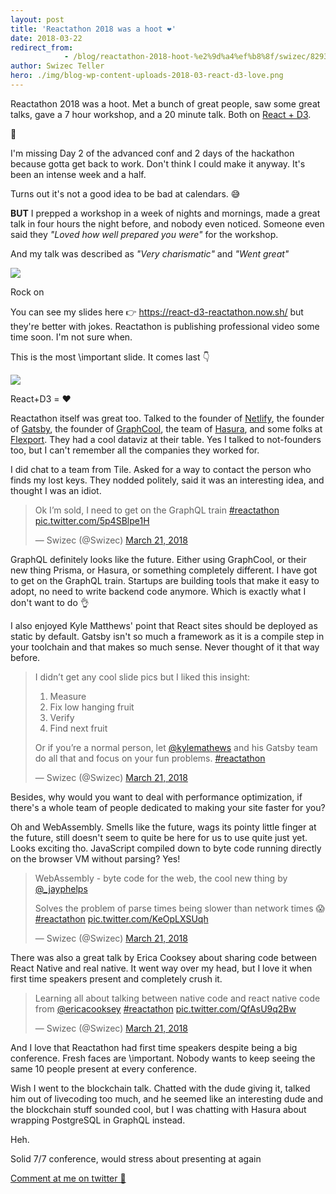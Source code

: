 ```yaml
---
layout: post
title: 'Reactathon 2018 was a hoot ❤️'
date: 2018-03-22
redirect_from: 
            - /blog/reactathon-2018-hoot-%e2%9d%a4%ef%b8%8f/swizec/8293
author: Swizec Teller
hero: ./img/blog-wp-content-uploads-2018-03-react-d3-love.png
---
```

Reactathon 2018 was a hoot. Met a bunch of great people, saw some great talks, gave a 7 hour workshop, and a 20 minute talk. Both on [React + D3](https://swizec.com/reactd3js).





🤘



I'm missing Day 2 of the advanced conf and 2 days of the hackathon because gotta get back to work. Don't think I could make it anyway. It's been an intense week and a half.



Turns out it's not a good idea to be bad at calendars. 😅



**BUT** I prepped a workshop in a week of nights and mornings, made a great talk in four hours the night before, and nobody even noticed. Someone even said they _"Loved how well prepared you were"_ for the workshop.



And my talk was described as _"Very charismatic"_ and _"Went great"_



![](./img/blog-wp-content-uploads-2018-03-rock-on.gif)



Rock on





You can see my slides here 👉 <https://react-d3-reactathon.now.sh/> but they're better with jokes. Reactathon is publishing professional video some time soon. I'm not sure when.



This is the most \\important slide. It comes last 👇



![](./img/blog-wp-content-uploads-2018-03-react-d3-love.png)



React+D3 = ❤️





Reactathon itself was great too. Talked to the founder of [Netlify](http://netlify.com/), the founder of [Gatsby](http://gatsbyjs.org), the founder of [GraphCool](https://www.graph.cool/), the team of [Hasura](https://hasura.io/), and some folks at [Flexport](https://www.flexport.com/). They had a cool dataviz at their table. Yes I talked to not-founders too, but I can't remember all the companies they worked for.



I did chat to a team from Tile. Asked for a way to contact the person who finds my lost keys. They nodded politely, said it was an interesting idea, and thought I was an idiot.



> Ok I’m sold, I need to get on the GraphQL train [#reactathon](https://twitter.com/hashtag/reactathon?src=hash&ref_src=twsrc%5Etfw) [pic.twitter.com/5p4SBlpe1H](https://t.co/5p4SBlpe1H)
>
> — Swizec (@Swizec) [March 21, 2018](https://twitter.com/Swizec/status/976561136383410176?ref_src=twsrc%5Etfw)



GraphQL definitely looks like the future. Either using GraphCool, or their new thing Prisma, or Hasura, or something completely different. I have got to get on the GraphQL train. Startups are building tools that make it easy to adopt, no need to write backend code anymore. Which is exactly what I don't want to do 👌



I also enjoyed Kyle Matthews' point that React sites should be deployed as static by default. Gatsby isn't so much a framework as it is a compile step in your toolchain and that makes so much sense. Never thought of it that way before.



> I didn’t get any cool slide pics but I liked this insight:  
>   
> 1. Measure  
> 2. Fix low hanging fruit  
> 3. Verify  
> 4. Find next fruit  
>   
> Or if you’re a normal person, let [@kylemathews](https://twitter.com/kylemathews?ref_src=twsrc%5Etfw) and his Gatsby team do all that and focus on your fun problems. [#reactathon](https://twitter.com/hashtag/reactathon?src=hash&ref_src=twsrc%5Etfw)
>
> — Swizec (@Swizec) [March 21, 2018](https://twitter.com/Swizec/status/976601418839744513?ref_src=twsrc%5Etfw)



Besides, why would you want to deal with performance optimization, if there's a whole team of people dedicated to making your site faster for you?



Oh and WebAssembly. Smells like the future, wags its pointy little finger at the future, still doesn't seem to quite be here for us to use quite just yet. Looks exciting tho. JavaScript compiled down to byte code running directly on the browser VM without parsing? Yes!



> WebAssembly - byte code for the web, the cool new thing by [@\_jayphelps](https://twitter.com/_jayphelps?ref_src=twsrc%5Etfw)  
>   
> Solves the problem of parse times being slower than network times 😱[#reactathon](https://twitter.com/hashtag/reactathon?src=hash&ref_src=twsrc%5Etfw) [pic.twitter.com/KeOpLXSUqh](https://t.co/KeOpLXSUqh)
>
> — Swizec (@Swizec) [March 21, 2018](https://twitter.com/Swizec/status/976517985702563840?ref_src=twsrc%5Etfw)



There was also a great talk by Erica Cooksey about sharing code between React Native and real native. It went way over my head, but I love it when first time speakers present and completely crush it.



> Learning all about talking between native code and react native code from [@ericacooksey](https://twitter.com/EricaCooksey?ref_src=twsrc%5Etfw) [#reactathon](https://twitter.com/hashtag/reactathon?src=hash&ref_src=twsrc%5Etfw) [pic.twitter.com/QfAsU9q2Bw](https://t.co/QfAsU9q2Bw)
>
> — Swizec (@Swizec) [March 21, 2018](https://twitter.com/Swizec/status/976553676507512832?ref_src=twsrc%5Etfw)



And I love that Reactathon had first time speakers despite being a big conference. Fresh faces are \\important. Nobody wants to keep seeing the same 10 people present at every conference.



Wish I went to the blockchain talk. Chatted with the dude giving it, talked him out of livecoding too much, and he seemed like an interesting dude and the blockchain stuff sounded cool, but I was chatting with Hasura about wrapping PostgreSQL in GraphQL instead.



Heh.



Solid 7/7 conference, would stress about presenting at again



[Comment at me on twitter 🤙](https://twitter.com/swizec)